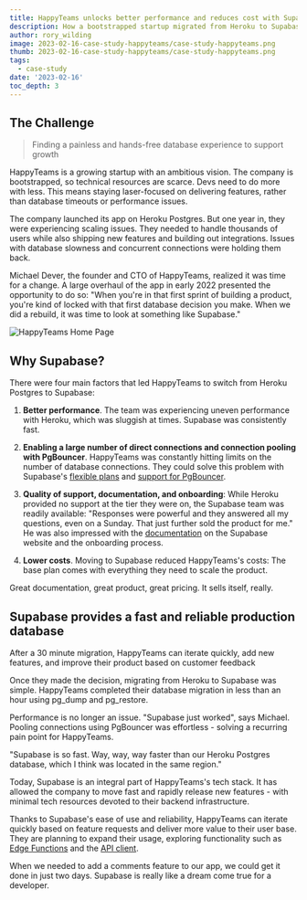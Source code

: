 ```yaml
---
title: HappyTeams unlocks better performance and reduces cost with Supabase
description: How a bootstrapped startup migrated from Heroku to Supabase in 30 minutes and never looked back
author: rory_wilding
image: 2023-02-16-case-study-happyteams/case-study-happyteams.png
thumb: 2023-02-16-case-study-happyteams/case-study-happyteams.png
tags:
  - case-study
date: '2023-02-16'
toc_depth: 3
---
```


## The Challenge 

> Finding a painless and hands-free database experience to support growth

HappyTeams is a growing startup with an ambitious vision. The company is bootstrapped, so technical resources are scarce. Devs need to do more with less. This means staying laser-focused on delivering features, rather than database timeouts or performance issues.

The company launched its app on Heroku Postgres. But one year in, they were experiencing scaling issues. They needed to handle thousands of users while also shipping new features and building out integrations. Issues with database slowness and concurrent connections were holding them back.

Michael Dever, the founder and CTO of HappyTeams, realized it was time for a change. A large overhaul of the app in early 2022 presented the opportunity to do so: "When you're in that first sprint of building a product, you're kind of locked with that first database decision you make. When we did a rebuild, it was time to look at something like Supabase."

![HappyTeams Home Page](/images/blog/2023-02-16-case-study-happyteams/happyteams-home-page.png)

## Why Supabase?

There were four main factors that led HappyTeams to switch from Heroku Postgres to Supabase:

1.  **Better performance**. The team was experiencing uneven performance with Heroku, which was sluggish at times. Supabase was consistently fast.

2.  **Enabling a large number of direct connections and connection pooling with PgBouncer**. HappyTeams was constantly hitting limits on the number of database connections. They could solve this problem with Supabase's [flexible plans](https://supabase.com/pricing) and [support for PgBouncer](https://supabase.com/blog/supabase-pgbouncer).

3.  **Quality of support, documentation, and onboarding**: While Heroku provided no support at the tier they were on, the Supabase team was readily available: "Responses were powerful and they answered all my questions, even on a Sunday. That just further sold the product for me." He was also impressed with the [documentation](https://supabase.com/docs) on the Supabase website and the onboarding process.

4.  **Lower costs**. Moving to Supabase reduced HappyTeams's costs: The base plan comes with everything they need to scale the product.

<Quote img="michael-dever-happyteams.jpg" caption="Michael Dever - CTO of HappyTeams">
Great documentation, great product, great pricing. It sells itself, really.
</Quote>

## Supabase provides a fast and reliable production database

After a 30 minute migration, HappyTeams can iterate quickly, add new features, and improve their product based on customer feedback

Once they made the decision, migrating from Heroku to Supabase was simple. HappyTeams completed their database migration in less than an hour using pg_dump and pg_restore.

Performance is no longer an issue. "Supabase just worked", says Michael. Pooling connections using PgBouncer was effortless - solving a recurring pain point for HappyTeams.

"Supabase is so fast. Way, way, way faster than our Heroku Postgres database, which I think was located in the same region."

Today, Supabase is an integral part of HappyTeams's tech stack. It has allowed the company to move fast and rapidly release new features - with minimal tech resources devoted to their backend infrastructure.

Thanks to Supabase's ease of use and reliability, HappyTeams can iterate quickly based on feature requests and deliver more value to their user base. They are planning to expand their usage, exploring functionality such as [Edge Functions](https://supabase.com/edge-functions) and the [API client](https://supabase.com/docs/guides/api).

<Quote img="michael-dever-happyteams.jpg" caption="Michael Dever - CTO of HappyTeams">
When we needed to add a comments feature to our app, we could get it done in just two days. Supabase is really like a dream come true for a developer.
</Quote>

